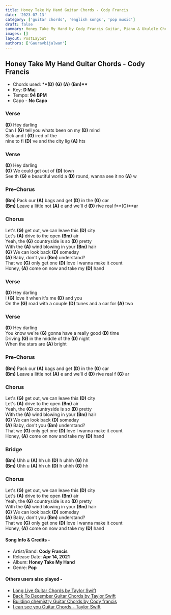 ```yaml
---
title: Honey Take My Hand Guitar Chords - Cody Francis
date: '2023-07-13'
category: ['guitar chords', 'english songs', 'pop music']
draft: false
summary: Honey Take My Hand by Cody Francis Guitar, Piano & Ukulele Chords, Chords used - (D) (G) (A) (Bm), Capo - No Capo, Key - D major
images: []
layout: PostLayout
authors: ['Gauravbijalwan']
---
```


## Honey Take My Hand Guitar Chords - Cody Francis

- Chords used: \***\*(D)** **(G)** **(A)** **(Bm)\*\***
- Key: **D Maj**
- Tempo: **94 BPM**
- Capo - **No Capo**

### Verse

**(D)** Hey darling\
Can I **(G)** tell you whats been on my **(D)** mind\
Sick and t **(G)** ired of the\
nine to fi **(D)** ve and the city lig **(A)** hts

### Verse

**(D)** Hey darling\
**(G)** We could get out of **(D)** town\
See th **(G)** e beautiful world a **(D)** round, wanna see it no **(A)** w

### Pre-Chorus

**(Bm)** Pack our **(A)** bags and get **(D)** in the **(G)** car\
**(Bm)** Leave a little not **(A)** e and we'll d **(D)** rive real f**(G)**ar

### Chorus

Let's **(G)** get out, we can leave this **(D)** city\
Let's **(A)** drive to the open **(Bm)** air\
Yeah, the **(G)** countryside is so **(D)** pretty\
With the **(A)** wind blowing in your **(Bm)** hair\
**(G)** We can look back **(D)** someday\
**(A)** Baby, don't you **(Bm)** understand?\
That we **(G)** only get one **(D)** love I wanna make it count\
Honey, **(A)** come on now and take my **(D)** hand

### Verse

**(D)** Hey darling\
I **(G)** love it when it's me **(D)** and you\
On the **(G)** road with a couple **(D)** tunes and a car for **(A)** two

### Verse

**(D)** Hey darling\
You know we're **(G)** gonna have a really good **(D)** time\
Driving **(G)** in the middle of the **(D)** night\
When the stars are **(A)** bright

### Pre-Chorus

**(Bm)** Pack our **(A)** bags and get **(D)** in the **(G)** car\
**(Bm)** Leave a little not **(A)** e and we'll d **(D)** rive real f **(G)** ar

### Chorus

Let's **(G)** get out, we can leave this **(D)** city\
Let's **(A)** drive to the open **(Bm)** air\
Yeah, the **(G)** countryside is so **(D)** pretty\
With the **(A)** wind blowing in your **(Bm)** hair\
**(G)** We can look back **(D)** someday\
**(A)** Baby, don't you **(Bm)** understand?\
That we **(G)** only get one **(D)** love I wanna make it count\
Honey, **(A)** come on now and take my **(D)** hand

### Bridge

**(Bm)** Uhh u **(A)** hh uh **(D)** h uhhh **(G)** hh\
**(Bm)** Uhh u **(A)** hh uh **(D)** h uhhh **(G)** hh

### Chorus

Let's **(G)** get out, we can leave this **(D)** city\
Let's **(A)** drive to the open **(Bm)** air\
Yeah, the **(G)** countryside is so **(D)** pretty\
With the **(A)** wind blowing in your **(Bm)** hair\
**(G)** We can look back **(D)** someday\
**(A)** Baby, don't you **(Bm)** understand?\
That we **(G)** only get one **(D)** love I wanna make it count\
Honey, **(A)** come on now and take my **(D)** hand

#### Song Info & Credits -

- Artist/Band: **Cody Francis**
- Release Date: **Apr 14, 2021**
- Album: **Honey Take My Hand**
- Genre: **Pop**

#### Others users also played -

- [Long Live Guitar Chords by Taylor Swift](https://www.chordsco.com/chords/Long-live-guitar-chords-by-taylor-swift)
- [Back To December Guitar Chords by Taylor Swift](https://www.chordsco.com/chords/back-to-december-guitar-chords-by-taylor-swift)
- [Building chemistry Guitar Chords by Cody francis](https://www.chordsco.com/chords/building-chemistry-guitar-chords-by-cody-francis)
- [I can see you Guitar Chords - Taylor Swift](https://www.chordsco.com/chords/i-can-see-you-guitar-chords-taylor-swift)
